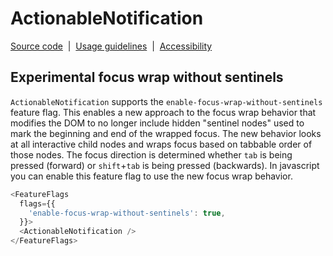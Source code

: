 
<Meta
  title="Components/Notifications/Actionable/Feature Flag"
  name="Flag details"
/>
# ActionableNotification

[Source code](https://github.com/carbon-design-system/carbon/tree/main/packages/react/src/components/Notification)
&nbsp;|&nbsp;
[Usage guidelines](https://www.carbondesignsystem.com/components/notification/usage)
&nbsp;|&nbsp;
[Accessibility](https://www.carbondesignsystem.com/components/notification/accessibility)

## Experimental focus wrap without sentinels

`ActionableNotification` supports the `enable-focus-wrap-without-sentinels`
feature flag. This enables a new approach to the focus wrap behavior that
modifies the DOM to no longer include hidden "sentinel nodes" used to mark the
beginning and end of the wrapped focus. The new behavior looks at all
interactive child nodes and wraps focus based on tabbable order of those nodes.
The focus direction is determined whether `tab` is being pressed (forward) or
`shift`+`tab` is being pressed (backwards). In javascript you can enable this
feature flag to use the new focus wrap behavior.

```js
<FeatureFlags
  flags={{
    'enable-focus-wrap-without-sentinels': true,
  }}>
  <ActionableNotification />
</FeatureFlags>
```
